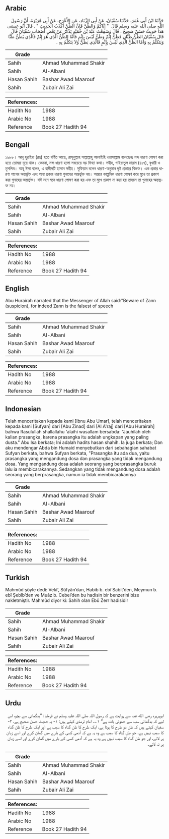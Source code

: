 ## Arabic


<div dir="rtl" lang="ar" style={{fontSize:'larger',backgroundColor:'#f8f9fa',padding:20}}>
حَدَّثَنَا ابْنُ أَبِي عُمَرَ، حَدَّثَنَا سُفْيَانُ، عَنْ أَبِي الزِّنَادِ، عَنِ الأَعْرَجِ، عَنْ أَبِي هُرَيْرَةَ، أَنَّ رَسُولَ اللَّهِ صلى الله عليه وسلم قَالَ ‏ "‏ إِيَّاكُمْ وَالظَّنَّ فَإِنَّ الظَّنَّ أَكْذَبُ الْحَدِيثِ ‏"‏ ‏.‏ قَالَ أَبُو عِيسَى هَذَا حَدِيثٌ حَسَنٌ صَحِيحٌ ‏.‏ قَالَ وَسَمِعْتُ عَبْدَ بْنَ حُمَيْدٍ يَذْكُرُ عَنْ بَعْضِ أَصْحَابِ سُفْيَانَ قَالَ قَالَ سُفْيَانُ الظَّنُّ ظَنَّانِ فَظَنٌّ إِثْمٌ وَظَنٌّ لَيْسَ بِإِثْمٍ فَأَمَّا الظَّنُّ الَّذِي هُوَ إِثْمٌ فَالَّذِي يَظُنُّ ظَنًّا وَيَتَكَلَّمُ بِهِ وَأَمَّا الظَّنُّ الَّذِي لَيْسَ بِإِثْمٍ فَالَّذِي يَظُنُّ وَلاَ يَتَكَلَّمُ بِهِ ‏.‏
</div>
<div style={{backgroundColor:'#f8f9fa',padding:20, marginBottom: 10}}><table> <thead> <tr> <th>Grade</th> <th></th> </tr> </thead> <tbody> <tr><td>Sahih</td><td>Ahmad Muhammad Shakir</td></tr><tr><td>Sahih</td><td>Al-Albani</td></tr><tr><td>Hasan Sahih</td><td>Bashar Awad Maarouf</td></tr><tr><td>Sahih</td><td>Zubair Ali Zai</td></tr></tbody></table><table> <thead> <tr> <th>References:</th> <th></th> </tr> </thead> <tbody><tr><td>Hadith No</td><td>1988</td></tr><tr><td>Arabic No</td><td>1988</td></tr><tr><td>Reference</td><td>Book 27 Hadith 94</td></tr></tbody></table></div>

## Bengali


<div dir="ltr" lang="bn" style={{fontSize:'larger',backgroundColor:'#f8f9fa',padding:20}}>
১৯৮৮। আবূ হুরাইরা (রাঃ) হতে বর্ণিত আছে, রাসূলুল্লাহ সাল্লাল্লাহু আলাইহি ওয়াসাল্লাম বলেছেনঃ মন্দ ধারণা পোষণ করা হতে তোমরা দূরে থাক। কেননা, মন্দ ধারণা হলো সবচেয়ে বড় মিথ্যা কথা। সহীহ, গাইয়াতুল মারাম (৪১৭), বুখারী ও মুসলিম। আবূ ঈসা বলেন, এ হাদীসটি হাসান সহীহ। সুফিয়ান বলেন ধারণা-অনুমান দুই প্রকারে বিভক্ত। এক প্রকার ধারণা পাপের অন্তর্ভুক্ত এবং অন্য প্রকার ধারণা গুনাহের অন্তর্ভুক্ত নয়। অন্তরে কাল্পনিক ধারণা পোষণ করে মুখে তা প্রকাশ করা গুনাহের অন্তর্ভুক্ত। যদি মনে মনে ধারণা পোষণ করা হয় এবং তা মুখে প্রকাশ না করা হয় তাহলে তা গুনাহের অন্তভুক্ত নয়।
</div>
<div style={{backgroundColor:'#f8f9fa',padding:20, marginBottom: 10}}><table> <thead> <tr> <th>Grade</th> <th></th> </tr> </thead> <tbody> <tr><td>Sahih</td><td>Ahmad Muhammad Shakir</td></tr><tr><td>Sahih</td><td>Al-Albani</td></tr><tr><td>Hasan Sahih</td><td>Bashar Awad Maarouf</td></tr><tr><td>Sahih</td><td>Zubair Ali Zai</td></tr></tbody></table><table> <thead> <tr> <th>References:</th> <th></th> </tr> </thead> <tbody><tr><td>Hadith No</td><td>1988</td></tr><tr><td>Arabic No</td><td>1988</td></tr><tr><td>Reference</td><td>Book 27 Hadith 94</td></tr></tbody></table></div>

## English


<div dir="ltr" lang="en" style={{fontSize:'larger',backgroundColor:'#f8f9fa',padding:20}}>
Abu Hurairah narrated that the Messenger of Allah said:"Beware of Zann (suspicion), for indeed Zann is the falsest of speech
</div>
<div style={{backgroundColor:'#f8f9fa',padding:20, marginBottom: 10}}><table> <thead> <tr> <th>Grade</th> <th></th> </tr> </thead> <tbody> <tr><td>Sahih</td><td>Ahmad Muhammad Shakir</td></tr><tr><td>Sahih</td><td>Al-Albani</td></tr><tr><td>Hasan Sahih</td><td>Bashar Awad Maarouf</td></tr><tr><td>Sahih</td><td>Zubair Ali Zai</td></tr></tbody></table><table> <thead> <tr> <th>References:</th> <th></th> </tr> </thead> <tbody><tr><td>Hadith No</td><td>1988</td></tr><tr><td>Arabic No</td><td>1988</td></tr><tr><td>Reference</td><td>Book 27 Hadith 94</td></tr></tbody></table></div>

## Indonesian


<div dir="ltr" lang="id" style={{fontSize:'larger',backgroundColor:'#f8f9fa',padding:20}}>
Telah menceritakan kepada kami [Ibnu Abu Umar], telah menceritakan kepada kami [Sufyan] dari [Abu Zinad] dari [Al A'raj] dari [Abu Hurairah] bahwa Rasulullah shallallahu 'alaihi wasallam bersabda: "Jauhilah oleh kalian prasangka, karena prasangka itu adalah ungkapan yang paling dusta." Abu Isa berkata; Ini adalah hadits hasan shahih. Ia juga berkata; Dan aku mendengar Abda bin Humaid menyebutkan dari sebahagian sahabat Sufyan berkata, bahwa Sufyan berkata, "Prasangka itu ada dua, yaitu prasangka yang mengandung dosa dan prasangka yang tidak mengandung dosa. Yang mengandung dosa adalah seorang yang berprasangka buruk lalu ia membicarakannya. Sedangkan yang tidak mengandung dosa adalah seorang yang berprasangka, namun ia tidak membicarakannya
</div>
<div style={{backgroundColor:'#f8f9fa',padding:20, marginBottom: 10}}><table> <thead> <tr> <th>Grade</th> <th></th> </tr> </thead> <tbody> <tr><td>Sahih</td><td>Ahmad Muhammad Shakir</td></tr><tr><td>Sahih</td><td>Al-Albani</td></tr><tr><td>Hasan Sahih</td><td>Bashar Awad Maarouf</td></tr><tr><td>Sahih</td><td>Zubair Ali Zai</td></tr></tbody></table><table> <thead> <tr> <th>References:</th> <th></th> </tr> </thead> <tbody><tr><td>Hadith No</td><td>1988</td></tr><tr><td>Arabic No</td><td>1988</td></tr><tr><td>Reference</td><td>Book 27 Hadith 94</td></tr></tbody></table></div>

## Turkish


<div dir="ltr" lang="tr" style={{fontSize:'larger',backgroundColor:'#f8f9fa',padding:20}}>
Mahmûd şöyle dedi: Vekî’, Sûfyân’dan, Habib b. ebî Sabit’den, Meymun b. ebî Şebîb’den ve Muâz b. Cebel’den bu hadisin bir benzerini bize nakletmiştir. Mahmûd diyor ki: Sahih olan Ebû Zerr hadisidir
</div>
<div style={{backgroundColor:'#f8f9fa',padding:20, marginBottom: 10}}><table> <thead> <tr> <th>Grade</th> <th></th> </tr> </thead> <tbody> <tr><td>Sahih</td><td>Ahmad Muhammad Shakir</td></tr><tr><td>Sahih</td><td>Al-Albani</td></tr><tr><td>Hasan Sahih</td><td>Bashar Awad Maarouf</td></tr><tr><td>Sahih</td><td>Zubair Ali Zai</td></tr></tbody></table><table> <thead> <tr> <th>References:</th> <th></th> </tr> </thead> <tbody><tr><td>Hadith No</td><td>1988</td></tr><tr><td>Arabic No</td><td>1988</td></tr><tr><td>Reference</td><td>Book 27 Hadith 94</td></tr></tbody></table></div>

## Urdu


<div dir="rtl" lang="ur" style={{fontSize:'larger',backgroundColor:'#f8f9fa',padding:20}}>
ابوہریرہ رضی الله عنہ سے روایت ہے کہ رسول اللہ صلی اللہ علیہ وسلم نے فرمایا: ”بدگمانی سے بچو، اس لیے کہ بدگمانی سب سے جھوٹی بات ہے“ ۱؎۔ امام ترمذی کہتے ہیں: ۱- یہ حدیث حسن صحیح ہے، ۲- سفیان کہتے ہیں کہ ظن دو طرح کا ہوتا ہے، ایک طرح کا ظن گناہ کا سبب ہے اور ایک طرح کا ظن گناہ کا سبب نہیں ہے، جو ظن گناہ کا سبب ہے وہ یہ ہے کہ آدمی کسی کے بارے میں گمان کرے اور اسے زبان پر لائے، اور جو ظن گناہ کا سبب نہیں ہے وہ یہ ہے کہ آدمی کسی کے بارے میں گمان کرے اور اسے زبان پر نہ لائے۔
</div>
<div style={{backgroundColor:'#f8f9fa',padding:20, marginBottom: 10}}><table> <thead> <tr> <th>Grade</th> <th></th> </tr> </thead> <tbody> <tr><td>Sahih</td><td>Ahmad Muhammad Shakir</td></tr><tr><td>Sahih</td><td>Al-Albani</td></tr><tr><td>Hasan Sahih</td><td>Bashar Awad Maarouf</td></tr><tr><td>Sahih</td><td>Zubair Ali Zai</td></tr></tbody></table><table> <thead> <tr> <th>References:</th> <th></th> </tr> </thead> <tbody><tr><td>Hadith No</td><td>1988</td></tr><tr><td>Arabic No</td><td>1988</td></tr><tr><td>Reference</td><td>Book 27 Hadith 94</td></tr></tbody></table></div>